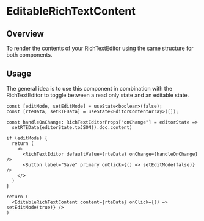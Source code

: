
<Meta of={EditableRichTextContentStories} />

# EditableRichTextContent

<ResourceLinks
  sourceCode="https://github.com/cultureamp/kaizen-design-system/tree/main/packages/components/src/RichTextEditor/EditableRichTextContent"
  className="!mb-8"
/>


<Installation
  installCommand="yarn add @kaizen/components"
  importStatement='import { EditableRichTextContent } from "@kaizen/components"'
/>

## Overview

To render the contents of your <LinkTo pageId="components-richtexteditor">RichTextEditor</LinkTo> using the same structure for both components.

<Canvas of={EditableRichTextContentStories.Playground} />
<Controls of={EditableRichTextContentStories.Playground} />

## Usage

The general idea is to use this component in combination with the <LinkTo pageId="components-richtexteditor">RichTextEditor</LinkTo> to toggle between a read only state
and an editable state.

```tsx
const [editMode, setEditMode] = useState<boolean>(false);
const [rteData, setRTEData] = useState<EditorContentArray>([]);

const handleOnChange: RichTextEditorProps["onChange"] = editorState =>
  setRTEData(editorState.toJSON().doc.content)

if (editMode) {
  return (
    <>
      <RichTextEditor defaultValue={rteData} onChange={handleOnChange} />
      <Button label="Save" primary onClick={() => setEditMode(false)} />
    </>
  )
}

return (
  <EditableRichTextContent content={rteData} onClick={() => setEditMode(true)} />
)
```

<Canvas of={EditableRichTextContentStories.UsageExample} />
